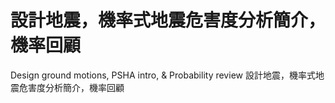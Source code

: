 # 設計地震，機率式地震危害度分析簡介，機率回顧 {#week1}

Design ground motions, PSHA intro, & Probability review
設計地震，機率式地震危害度分析簡介，機率回顧
